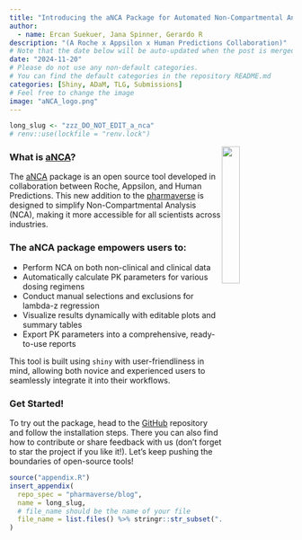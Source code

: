 ---
title: "Introducing the aNCA Package for Automated Non-Compartmental Analysis"
author:
  - name: Ercan Suekuer, Jana Spinner, Gerardo R
description: "(A Roche x Appsilon x Human Predictions Collaboration)"
# Note that the date below will be auto-updated when the post is merged.
date: "2024-11-20"
# Please do not use any non-default categories.
# You can find the default categories in the repository README.md
categories: [Shiny, ADaM, TLG, Submissions]
# Feel free to change the image
image: "aNCA_logo.png"
---

<!--------------- typical setup ----------------->

```{r setup, include=FALSE}
long_slug <- "zzz_DO_NOT_EDIT_a_nca"
# renv::use(lockfile = "renv.lock")
```

<!--------------- post begins here ----------------->

<img src="aNCA_logo.png" align="center" style="float:right" width="25%"/>

### What is [aNCA](https://github.com/pharmaverse/aNCA)?

The [aNCA](https://github.com/pharmaverse/aNCA) package is an open source tool developed in collaboration between Roche, Appsilon, and Human Predictions. This new addition to the [pharmaverse](https://pharmaverse.org/) is designed to simplify Non-Compartmental Analysis (NCA), making it more accessible for all scientists across industries.

### **The aNCA package empowers users to:**

-   Perform NCA on both non-clinical and clinical data
-   Automatically calculate PK parameters for various dosing regimens
-   Conduct manual selections and exclusions for lambda-z regression
-   Visualize results dynamically with editable plots and summary tables
-   Export PK parameters into a comprehensive, ready-to-use reports

This tool is built using `shiny` with user-friendliness in mind, allowing both novice and experienced users to seamlessly integrate it into their workflows.


### **Get Started!**

To try out the package, head to the [GitHub](https://github.com/pharmaverse/aNCA) repository and follow the installation steps. There you can also find how to contribute or share feedback with us (don't forget to star the project if you like it!). Let’s keep pushing the boundaries of open-source tools!

<!--------------- appendices go here ----------------->

```{r, echo=FALSE}
source("appendix.R")
insert_appendix(
  repo_spec = "pharmaverse/blog",
  name = long_slug,
  # file_name should be the name of your file
  file_name = list.files() %>% stringr::str_subset(".qmd") %>% first()
)
```

